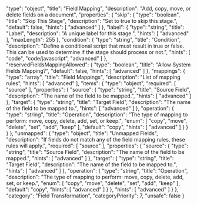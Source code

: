   "type": "object",
  "title": "Field Mapping",
  "description": "Add, copy, move, or delete fields on a document",
  "properties": {
    "skip": {
      "type": "boolean",
      "title": "Skip This Stage",
      "description": "Set to true to skip this stage.",
      "default": false,
      "hints": [
        "advanced"
      ]
    },
    "label": {
      "type": "string",
      "title": "Label",
      "description": "A unique label for this stage.",
      "hints": [
        "advanced"
      ],
      "maxLength": 255
    },
    "condition": {
      "type": "string",
      "title": "Condition",
      "description": "Define a conditional script that must result in true or false. This can be used to determine if the stage should process or not.",
      "hints": [
        "code",
        "code/javascript",
        "advanced"
      ]
    },
    "reservedFieldsMappingAllowed": {
      "type": "boolean",
      "title": "Allow System Fields Mapping?",
      "default": false,
      "hints": [
        "advanced"
      ]
    },
    "mappings": {
      "type": "array",
      "title": "Field Mappings",
      "description": "List of mapping rules",
      "hints": [
        "advanced"
      ],
      "items": {
        "type": "object",
        "required": [
          "source"
        ],
        "properties": {
          "source": {
            "type": "string",
            "title": "Source Field",
            "description": "The name of the field to be mapped.",
            "hints": [
              "advanced"
            ]
          },
          "target": {
            "type": "string",
            "title": "Target Field",
            "description": "The name of the field to be mapped to.",
            "hints": [
              "advanced"
            ]
          },
          "operation": {
            "type": "string",
            "title": "Operation",
            "description": "The type of mapping to perform: move, copy, delete, add, set, or keep.",
            "enum": [
              "copy",
              "move",
              "delete",
              "set",
              "add",
              "keep"
            ],
            "default": "copy",
            "hints": [
              "advanced"
            ]
          }
        }
      }
    },
    "unmapped": {
      "type": "object",
      "title": "Unmapped Fields",
      "description": "If fields do not match any of the field mapping rules, these rules will apply.",
      "required": [
        "source"
      ],
      "properties": {
        "source": {
          "type": "string",
          "title": "Source Field",
          "description": "The name of the field to be mapped.",
          "hints": [
            "advanced"
          ]
        },
        "target": {
          "type": "string",
          "title": "Target Field",
          "description": "The name of the field to be mapped to.",
          "hints": [
            "advanced"
          ]
        },
        "operation": {
          "type": "string",
          "title": "Operation",
          "description": "The type of mapping to perform: move, copy, delete, add, set, or keep.",
          "enum": [
            "copy",
            "move",
            "delete",
            "set",
            "add",
            "keep"
          ],
          "default": "copy",
          "hints": [
            "advanced"
          ]
        }
      },
      "hints": [
        "advanced"
      ]
    }
  },
  "category": "Field Transformation",
  "categoryPriority": 7,
  "unsafe": false
}
